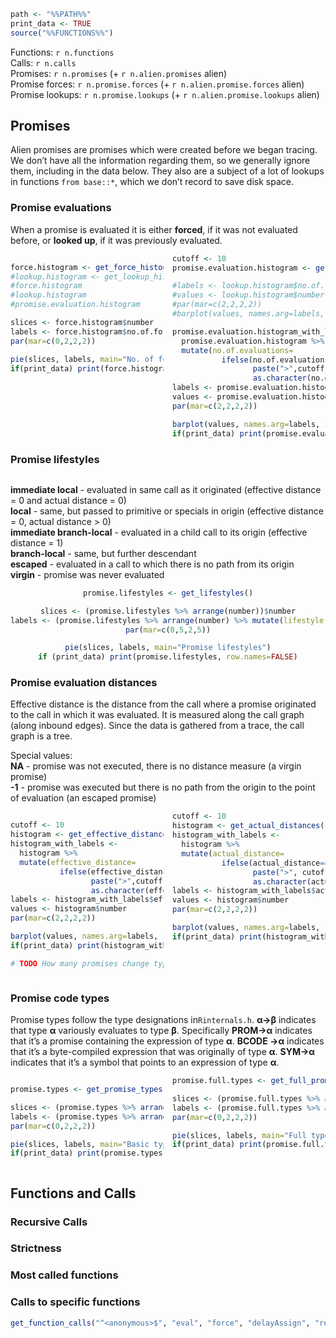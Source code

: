 <style>
  .col2 {
    columns: 2 200px;         /* number of columns and width in pixels*/
    -webkit-columns: 2 200px; /* chrome, safari */
    -moz-columns: 2 200px;    /* firefox */
  }
  
   div.together {
    display: inline-block;
    width: 100%;
 }
</style>

```r
path <- "%%PATH%%"
print_data <- TRUE
source("%%FUNCTIONS%%")
```

Functions: `r n.functions`  
Calls: `r n.calls`  
Promises: `r n.promises` (+ `r n.alien.promises` alien)  
Promise forces: `r n.promise.forces` (+ `r n.alien.promise.forces` alien)  
Promise lookups: `r n.promise.lookups` (+ `r n.alien.promise.lookups` alien)  

## Promises

Alien promises are promises which were created before we began tracing. We don't have all the information regarding them, so we generally ignore them, including in the data below. They also are a subject of a lot of lookups in functions `from base::*`, which we don't record to save disk space.

### Promise evaluations

When a promise is evaluated it is either **forced**, if it was not evaluated before, or **looked up**, if it was previously evaluated.

<div class="col2">
<div class="together">
``` r
force.histogram <- get_force_histogram()
#lookup.histogram <- get_lookup_histogram()
#force.histogram
#lookup.histogram
#promise.evaluation.histogram

slices <- force.histogram$number
labels <- force.histogram$no.of.forces
par(mar=c(0,2,2,2))

pie(slices, labels, main="No. of forces")
if(print_data) print(force.histogram, row.names=FALSE)
```
</div>

<!--div class="together"-->
``` r
cutoff <- 10
promise.evaluation.histogram <- get_promise_evaluation_histogram(cutoff=cutoff)

#labels <- lookup.histogram$no.of.lookups
#values <- lookup.histogram$number
#par(mar=c(2,2,2,2))
#barplot(values, names.arg=labels, space=0, main="No. of lookups")

promise.evaluation.histogram_with_labels <-
  promise.evaluation.histogram %>% 
  mutate(no.of.evaluations=
           ifelse(no.of.evaluations==Inf, 
                  paste(">",cutoff, sep=""),
                  as.character(no.of.evaluations)))
labels <- promise.evaluation.histogram_with_labels$no.of.evaluations
values <- promise.evaluation.histogram$number
par(mar=c(2,2,2,2))

barplot(values, names.arg=labels, space=0, main="No. of evaluations (forces + lookups)")
if(print_data) print(promise.evaluation.histogram_with_labels, row.names=FALSE)
```
<!--/div-->
</div>

### Promise lifestyles


``` r

```

<!--div class="col2"-->

**immediate local** - evaluated in same call as it originated (effective distance = 0 and actual distance = 0)  
**local** - same, but passed to primitive or specials in origin (effective distance = 0, actual distance > 0)  
**immediate branch-local** - evaluated in a child call to its origin (effective distance = 1)  
**branch-local** - same, but further descendant  
**escaped** - evaluated in a call to which there is no path from its origin  
**virgin** - promise was never evaluated

<center>
``` r
promise.lifestyles <- get_lifestyles()

slices <- (promise.lifestyles %>% arrange(number))$number
labels <- (promise.lifestyles %>% arrange(number) %>% mutate(lifestyle = ifelse(percent>1, lifestyle, "")))$lifestyle
par(mar=c(0,5,2,5))

pie(slices, labels, main="Promise lifestyles")
if (print_data) print(promise.lifestyles, row.names=FALSE)
```
</center>
<!--/div-->

### Promise evaluation distances

Effective distance is the distance from the call where a promise originated to the call in which it was evaluated. It is measured along the call graph (along inbound edges).  Since the data is gathered from a trace, the call graph is a tree.

Special values:  
**NA** - promise was not executed, there is no distance measure (a virgin promise)  
**-1** - promise was executed but there is no path from the origin to the point of evaluation (an escaped promise)    

<div class="col2">
<div class="together">
``` r
cutoff <- 10
histogram <- get_effective_distances(cutoff=cutoff)
histogram_with_labels <- 
  histogram %>% 
  mutate(effective_distance=
           ifelse(effective_distance==Inf, 
                  paste(">",cutoff, sep=""),
                  as.character(effective_distance)))
labels <- histogram_with_labels$effective_distance
values <- histogram$number
par(mar=c(2,2,2,2))

barplot(values, names.arg=labels, space=0, main="Effective distances")
if(print_data) print(histogram_with_labels, row.names=FALSE)

# TODO How many promises change types between creation and evaluation????
```
</div>

<!--div class="together"-->
``` r
cutoff <- 10
histogram <- get_actual_distances(cutoff=cutoff)
histogram_with_labels <- 
  histogram %>% 
  mutate(actual_distance=
           ifelse(actual_distance==Inf, 
                  paste(">", cutoff, sep=""), 
                  as.character(actual_distance)))
labels <- histogram_with_labels$actual_distance
values <- histogram$number
par(mar=c(2,2,2,2))

barplot(values, names.arg=labels, space=0, main="Actual distances")
if(print_data) print(histogram_with_labels, row.names=FALSE)
```
<!--/div-->
</div>

### Promise code types

Promise types follow the type designations in``Rinternals.h``.
**α→β** indicates that type **α** variously evaluates to type **β**.
Specifically **PROM→α** indicates that it's a promise containing the expression of type **α**. 
**BCODE →α** indicates that it's a byte-compiled expression that was originally of type **α**.
**SYM→α** indicates that it's a symbol that points to an expression of type **α**.

<div class="col2">
<div class="together">
``` r
promise.types <- get_promise_types(cutoff=NA)

slices <- (promise.types %>% arrange(number))$number
labels <- (promise.types %>% arrange(number) %>% mutate(type = ifelse(percent>1, type, "")))$type
par(mar=c(0,2,2,2))

pie(slices, labels, main="Basic types")
if(print_data) print(promise.types, row.names=FALSE)
```
</div>

<!--div class="together"-->
``` r
promise.full.types <- get_full_promise_types(cutoff=1)

slices <- (promise.full.types %>% arrange(number))$number
labels <- (promise.full.types %>% arrange(number) %>% mutate(type = ifelse(percent>1, type, "")))$type
par(mar=c(0,2,2,2))

pie(slices, labels, main="Full types")
if(print_data) print(promise.full.types, row.names=FALSE)
```
<!--/div-->
</div>

## Functions and Calls

### Recursive Calls



### Strictness

### Most called functions



### Calls to specific functions

```r
get_function_calls("^<anonymous>$", "eval", "force", "delayAssign", "return") %>% data.frame %>% print(., row.names=FALSE)
```




